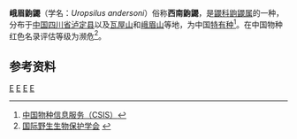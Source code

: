 {{Speciesbox
| taxon = Uropsilus andersoni
| status = DD| status_system = IUCN3.1
| status_ref = <ref name=iucn>{{cite journal |author=Johnston, C. |author2=Smith, A.T. |last-author-amp=yes |title=''Uropsilus andersoni'' |journal=[[The_IUCN_Red_List_of_Threatened_Species|The IUCN Red List of Threatened Species]] |volume=2016 |page=e.T41486A22321699 |publisher=[[IUCN|IUCN]] |year=2016 |url=http://www.iucnredlist.org/details/41486/0 |doi=10.2305/IUCN.UK.2016-1.RLTS.T41486A22321699.en |access-date=9 November 2017 |archive-date=2018-08-11 |archive-url=https://web.archive.org/web/20180811133708/http://www.iucnredlist.org/details/41486/0 |dead-url=no }}</ref>
| binomial_authority = （[[奥德菲尔德·托马斯|Thomas]]，1911）
| synonyms = 
| range_map = Anderson's Shrew Mole area.png
| range_map_caption =峨眉鼩鼹的分布区域
}}
'''峨眉鼩鼹'''（学名：''Uropsilus andersoni''）俗称'''西南鼩鼹'''，是[[鼹科|鼹科]][[鼩鼹属|鼩鼹属]]的一种，分布于[[中国|中国]][[四川省|四川省]][[泸定县|泸定县]]以及[[瓦屋山|瓦屋山]]和[[峨眉山|峨眉山]]等地，为中国[[特有种|特有种]]<ref>[http://www.baohu.org/csis_search/content_loca.php?csp_code=010030010 中国物种信息服务（CSIS）]{{dead link|date=2017年12月 |bot=InternetArchiveBot |fix-attempted=yes }}</ref>。在中国物种红色名录评估等级为濒危<ref>[http://www.baohu.org/csis_search/content.php?csp_code=010030010 国际野生生物保护学会] {{webarchive|url=https://web.archive.org/web/20120428015625/http://www.baohu.org/csis_search/content.php?csp_code=010030010 |date=2012-04-28 }}</ref>。

==参考资料==
{{reflist}}
{{Taxonbar}}
[[Category:IUCN红色名录数据缺乏物种|E]]
[[Category:鼩鼹属|E]]
[[Category:中國特有哺乳動物|E]]
[[Category:1911年描述的动物|E]]